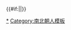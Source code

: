 {{Navbox
|state = {{{state|autocollapse}}}
|name = 北周皇后
|title = [[北周]][[中國皇后及妃嬪列表#北朝•北周|皇后]]
| style = width:650px; background:#CC7722
| group1 =北周皇后
| list1 = 
 {{Navbox|child
 |evenodd = swap
 | group1 = [[周孝闵帝|孝閔帝]]
 | list1 = [[元胡摩|孝閔皇后元胡摩]]
 | group2 = [[周明帝|世宗]]
 | list2 = [[明敬皇后 (北周)|明敬皇后獨孤氏]]
 | group3 = [[周武帝|高祖]]
 | list3 = [[阿史那皇后|武成皇后阿史那氏]]
 | group4 = [[周宣帝|宣帝]]
 | list4 = [[楊麗華|天元大皇后楊麗華]] - [[朱滿月|天大皇后朱滿月]]<sup>#</sup> - [[陳月儀|天中大皇后陳月儀]]<sup>#</sup> - [[尉遲熾繁|天左大皇后尉遲熾繁]]<sup>#</sup> - [[元樂尚|天右大皇后元樂尚]]<sup>#</sup>
 | group5 = [[周静帝|靜帝]]
 | list5 = [[司馬令姬|皇后司馬令姬]]<sup>#</sup>
}}
| group2 = 追封及尊封皇后
| list2 = 
 {{Navbox|child
 |evenodd = swap
 | group1 = [[宇文肱|德帝]]
 | list1 = [[王氏 (宇文肱妃)|明德皇后王氏]]
 | group2 = [[宇文泰|太祖]]
 | list2 = [[文帝元皇后|文皇后元氏]] - [[叱奴太后|宣皇后叱奴氏]]
 | group3 = [[周武帝|高祖]]
 | list3 = [[李娥姿|天元聖皇太后李娥姿]]
}}
| group3 = 其他皇帝生母<br />（列出帝王为子）
| list3 = 
 {{Navbox|child
 |evenodd = swap 
 | group1 = [[周明帝|世宗]]
 | list1 = [[姚夫人|夫人姚氏]]
}}
|below = 注：<sup>#</sup>者为（未亡国时）被废或身后被剥夺皇后资格。
|}}<includeonly>{{#if:{{{1|}}}||}}</includeonly><noinclude>
[[Category:中国皇后列表模板|{{PAGENAME}}]]
[[Category:北周皇后|*]]
[[Category:南北朝人模板]]
</noinclude>